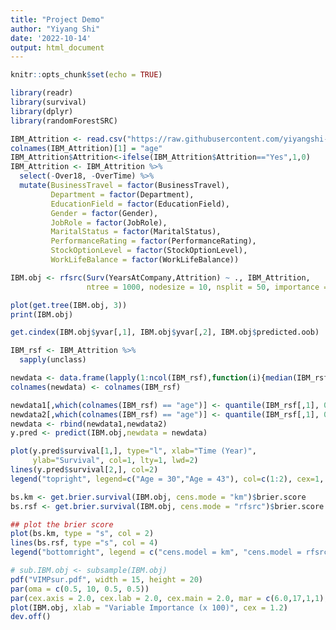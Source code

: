 ```yaml
---
title: "Project Demo"
author: "Yiyang Shi"
date: '2022-10-14'
output: html_document
---
```


```r
knitr::opts_chunk$set(echo = TRUE)
```

```r
library(readr)
library(survival)
library(dplyr)
library(randomForestSRC)

IBM_Attrition <- read.csv("https://raw.githubusercontent.com/yiyangshi-hub/STAT-453-Project/main/IBM_Attrition.csv")
colnames(IBM_Attrition)[1] = "age"
IBM_Attrition$Attrition<-ifelse(IBM_Attrition$Attrition=="Yes",1,0)
IBM_Attrition <- IBM_Attrition %>% 
  select(-Over18, -OverTime) %>% 
  mutate(BusinessTravel = factor(BusinessTravel),
         Department = factor(Department),
         EducationField = factor(EducationField),
         Gender = factor(Gender),
         JobRole = factor(JobRole),
         MaritalStatus = factor(MaritalStatus),
         PerformanceRating = factor(PerformanceRating),
         StockOptionLevel = factor(StockOptionLevel),
         WorkLifeBalance = factor(WorkLifeBalance))
```

```r
IBM.obj <- rfsrc(Surv(YearsAtCompany,Attrition) ~ ., IBM_Attrition, 
                 ntree = 1000, nodesize = 10, nsplit = 50, importance = TRUE)

plot(get.tree(IBM.obj, 3))
print(IBM.obj)
```

```r
get.cindex(IBM.obj$yvar[,1], IBM.obj$yvar[,2], IBM.obj$predicted.oob)
```

```r
IBM_rsf <- IBM_Attrition %>% 
  sapply(unclass)

newdata <- data.frame(lapply(1:ncol(IBM_rsf),function(i){median(IBM_rsf[,i])}))
colnames(newdata) <- colnames(IBM_rsf)

newdata1[,which(colnames(IBM_rsf) == "age")] <- quantile(IBM_rsf[,1], 0.25)
newdata2[,which(colnames(IBM_rsf) == "age")] <- quantile(IBM_rsf[,1], 0.75)
newdata <- rbind(newdata1,newdata2)
y.pred <- predict(IBM.obj,newdata = newdata)

plot(y.pred$survival[1,], type="l", xlab="Time (Year)",   
     ylab="Survival", col=1, lty=1, lwd=2)
lines(y.pred$survival[2,], col=2)
legend("topright", legend=c("Age = 30","Age = 43"), col=c(1:2), cex=1, lwd=1)
```


```r
bs.km <- get.brier.survival(IBM.obj, cens.mode = "km")$brier.score
bs.rsf <- get.brier.survival(IBM.obj, cens.mode = "rfsrc")$brier.score

## plot the brier score
plot(bs.km, type = "s", col = 2)
lines(bs.rsf, type ="s", col = 4)
legend("bottomright", legend = c("cens.model = km", "cens.model = rfsrc"), fill = c(2,4))
```

```r
# sub.IBM.obj <- subsample(IBM.obj)
pdf("VIMPsur.pdf", width = 15, height = 20)
par(oma = c(0.5, 10, 0.5, 0.5))
par(cex.axis = 2.0, cex.lab = 2.0, cex.main = 2.0, mar = c(6.0,17,1,1), mgp = c(4, 1, 0))
plot(IBM.obj, xlab = "Variable Importance (x 100)", cex = 1.2)
dev.off()
```

